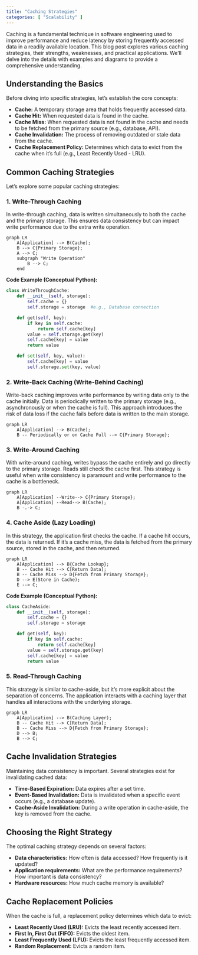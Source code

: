 ```yaml
---
title: "Caching Strategies"
categories: [ "Scalability" ]
---
```



Caching is a fundamental technique in software engineering used to improve performance and reduce latency by storing frequently accessed data in a readily available location.  This blog post explores various caching strategies, their strengths, weaknesses, and practical applications. We'll delve into the details with examples and diagrams to provide a comprehensive understanding.

## Understanding the Basics

Before diving into specific strategies, let's establish the core concepts:

* **Cache:** A temporary storage area that holds frequently accessed data.
* **Cache Hit:** When requested data is found in the cache.
* **Cache Miss:** When requested data is not found in the cache and needs to be fetched from the primary source (e.g., database, API).
* **Cache Invalidation:** The process of removing outdated or stale data from the cache.
* **Cache Replacement Policy:**  Determines which data to evict from the cache when it's full (e.g., Least Recently Used - LRU).


## Common Caching Strategies

Let's explore some popular caching strategies:

### 1. Write-Through Caching

In write-through caching, data is written simultaneously to both the cache and the primary storage.  This ensures data consistency but can impact write performance due to the extra write operation.

```mermaid
graph LR
    A[Application] --> B(Cache);
    B --> C{Primary Storage};
    A --> C;
    subgraph "Write Operation"
        B --> C;
    end
```

**Code Example (Conceptual Python):**

```python
class WriteThroughCache:
    def __init__(self, storage):
        self.cache = {}
        self.storage = storage  #e.g., Database connection

    def get(self, key):
        if key in self.cache:
            return self.cache[key]
        value = self.storage.get(key)
        self.cache[key] = value
        return value

    def set(self, key, value):
        self.cache[key] = value
        self.storage.set(key, value)
```

### 2. Write-Back Caching (Write-Behind Caching)

Write-back caching improves write performance by writing data only to the cache initially.  Data is periodically written to the primary storage (e.g., asynchronously or when the cache is full). This approach introduces the risk of data loss if the cache fails before data is written to the main storage.

```mermaid
graph LR
    A[Application] --> B(Cache);
    B -- Periodically or on Cache Full --> C{Primary Storage};
```

### 3. Write-Around Caching

With write-around caching, writes bypass the cache entirely and go directly to the primary storage. Reads still check the cache first. This strategy is useful when write consistency is paramount and write performance to the cache is a bottleneck.


```mermaid
graph LR
    A[Application] --Write--> C{Primary Storage};
    A[Application] --Read--> B(Cache);
    B -.-> C;
```

### 4. Cache Aside (Lazy Loading)

In this strategy, the application first checks the cache. If a cache hit occurs, the data is returned. If it's a cache miss, the data is fetched from the primary source, stored in the cache, and then returned.

```mermaid
graph LR
    A[Application] --> B{Cache Lookup};
    B -- Cache Hit --> C[Return Data];
    B -- Cache Miss --> D{Fetch from Primary Storage};
    D --> E(Store in Cache);
    E --> C;
```

**Code Example (Conceptual Python):**

```python
class CacheAside:
    def __init__(self, storage):
        self.cache = {}
        self.storage = storage

    def get(self, key):
        if key in self.cache:
            return self.cache[key]
        value = self.storage.get(key)
        self.cache[key] = value
        return value
```


### 5. Read-Through Caching

This strategy is similar to cache-aside, but it's more explicit about the separation of concerns. The application interacts with a caching layer that handles all interactions with the underlying storage.


```mermaid
graph LR
    A[Application] --> B(Caching Layer);
    B -- Cache Hit --> C[Return Data];
    B -- Cache Miss --> D{Fetch from Primary Storage};
    D --> B;
    B --> C;
```


## Cache Invalidation Strategies

Maintaining data consistency is important.  Several strategies exist for invalidating cached data:

* **Time-Based Expiration:**  Data expires after a set time.
* **Event-Based Invalidation:**  Data is invalidated when a specific event occurs (e.g., a database update).
* **Cache-Aside Invalidation:** During a write operation in cache-aside, the key is removed from the cache.


## Choosing the Right Strategy

The optimal caching strategy depends on several factors:

* **Data characteristics:** How often is data accessed? How frequently is it updated?
* **Application requirements:** What are the performance requirements? How important is data consistency?
* **Hardware resources:** How much cache memory is available?


## Cache Replacement Policies

When the cache is full, a replacement policy determines which data to evict:

* **Least Recently Used (LRU):** Evicts the least recently accessed item.
* **First In, First Out (FIFO):** Evicts the oldest item.
* **Least Frequently Used (LFU):** Evicts the least frequently accessed item.
* **Random Replacement:** Evicts a random item.




